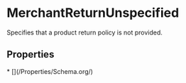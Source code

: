 
# MerchantReturnUnspecified

Specifies that a product return policy is not provided.

## Properties

<Grid>
* [](/Properties/Schema.org/)

</Grid>

